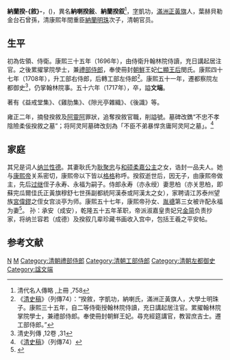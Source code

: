 '''納蘭揆-{敘}-'''，({{bd|1674年||1717年|}})，異名'''納喇揆敍'''、'''納蘭揆叙'''<ref>清代名人傳略 ,上冊 ,758 </ref>，[[表字|字]]凱功，[[滿洲正黃旗|滿洲正黃旗]]人，葉赫貝勒金台石曾孫，清康熙年間重臣[[納蘭明珠|納蘭明珠]]次子，清朝官员。

== 生平 ==
初為佐領、侍衛。康熙三十五年（1696年），由侍衛升翰林院侍讀，充日講起居注官。之後累擢掌院學士，兼[[禮部侍郎|禮部侍郎]]，奉使冊封[[朝鮮王朝|朝鮮]]王妃[[仁顯王后|仁顯王后]]閔氏。康熙四十七年（1708年），升工部右侍郎，后轉工部左侍郎<ref>《[[清史稿|清史稿]]》（列傳74）：“揆敘，字凱功，納喇氏，滿洲正黃旗人，大學士明珠子。康熙三十五年，自二等侍衛授翰林院侍讀，充日講起居注官。累擢翰林院掌院學士，兼禮部侍郎。奉使冊封朝鮮王妃。尋充經筵講官，教習庶吉士。遷工部侍郎。”</ref>。康熙五十一年，遷都察院左都御史<ref>清史列傳 ,12卷 ,31 </ref>，仍掌翰林院事。五十六年（1717年），卒，謚'''文端'''。

著有《益戒堂集》、《雞肋集》、《隙光亭雜織》、《後識》等。

雍正二年，摘發揆敘及[[阿靈阿_(鈕祜祿氏)|阿靈阿]]罪狀，追奪揆敘官職，削謚號。墓碑改鐫“不忠不孝陰險柔佞揆敘之墓”；将阿灵阿墓碑改刻為「不臣不弟暴悍贪庸阿灵阿之墓」。<ref>《[[清史稿|清史稿]]》（列傳74）</ref>

== 家庭 ==

其兄是词人[[纳兰性德|纳兰性德]]。其妻耿氏为[[耿聚忠|耿聚忠]]与[[和硕柔嘉公主|和硕柔嘉公主]]之女，诰封一品夫人。她与[[康熙帝|康熙帝]]关系密切，康熙帝以下皆以[[格格|格格]]称呼。揆叙逝世后，因无子，由康熙帝做主，先后[[过继|过继]]侄子永寿、永福为嗣子。侍郎永寿（亦永绶）妻思柏（亦关思柏，即蘇完瓜爾佳氏正黃旗穆舒七世孫副都統阿漢泰或阿漢太之女），家聘请江苏泰州望族[[宮偉鏐|宮偉鏐]]之侄女宫淡亭为师。康熙五十七年，康熙帝孙女、[[胤禟|胤禟]]第三女被许配永福为妻<ref name=j1>{{cite journal en|quotes = 
|last = 
|first = 
|author = 黄一农
|coauthors = 
|date =  2012
|year = 
|month = 
|title =《从纳兰氏四姊妹的婚姻析探〈红楼梦〉的本事》
|journal = 清史研究
|volume = 
|issue = 2012年第04期
|pages = 
|publisher =中国人民大学
|location =北京市
|issn = 1002-8587
|pmid = 
|doi = 
|bibcode = 
|oclc =
|id = 
|url = http://mall.cnki.net/magazine/Article/QSYJ201204003.htm
|language = Zh-hans
|format = 
|accessdate = 
|laysummary = 
|laysource = 
|laydate = 
|quote = 
}}</ref>。
孙：承安（成安），乾隆五十五年革职，帝派淑嘉皇贵妃兄[[金简|金简]]负责抄家，将纳兰容若（成德）及揆叙几辈珍藏书画收入宫中，包括王羲之平安帖。

==参考文献==
<div class="references-small">
<references></references>
</div>

[[Category:正黃旗滿洲人|N]]
[[Category:叶赫那拉氏|M]]
[[Category:清朝禮部侍郎|Category:清朝禮部侍郎]]
[[Category:清朝工部侍郎|Category:清朝工部侍郎]]
[[Category:清朝左都御史|Category:清朝左都御史]]
[[Category:諡文端|Category:諡文端]]
